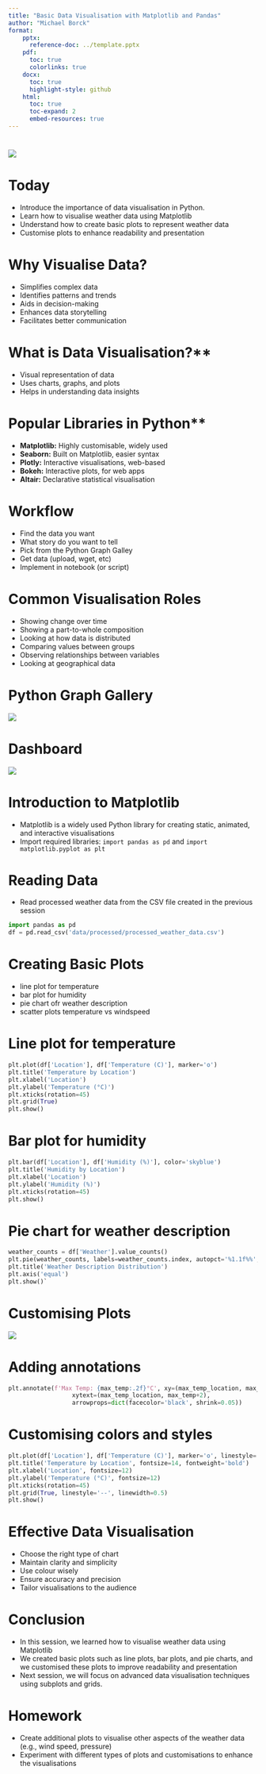 ```yaml
---
title: "Basic Data Visualisation with Matplotlib and Pandas"
author: "Michael Borck"
format:
    pptx:
      reference-doc: ../template.pptx
    pdf:
      toc: true
      colorlinks: true
    docx:
      toc: true
      highlight-style: github
    html:
      toc: true
      toc-expand: 2
      embed-resources: true
---
```


# 
![](../images/curtin-copy-right.png)


# Today
* Introduce the importance of data visualisation in Python.
* Learn how to visualise weather data using Matplotlib
* Understand how to create basic plots to represent weather data
* Customise plots to enhance readability and presentation

# Why Visualise Data?
  - Simplifies complex data
  - Identifies patterns and trends
  - Aids in decision-making
  - Enhances data storytelling
  - Facilitates better communication

# What is Data Visualisation?**
  - Visual representation of data
  - Uses charts, graphs, and plots
  - Helps in understanding data insights

# Popular Libraries in Python**
  - **Matplotlib:** Highly customisable, widely used
  - **Seaborn:** Built on Matplotlib, easier syntax
  - **Plotly:** Interactive visualisations, web-based
  - **Bokeh:** Interactive plots, for web apps
  - **Altair:** Declarative statistical visualisation

# Workflow
- Find the data you want
- What story do you want to tell
- Pick from the Python Graph Galley
- Get data (upload, wget, etc)
- Implement in notebook (or script)

# Common Visualisation Roles
- Showing change over time
- Showing a part-to-whole composition
- Looking at how data is distributed
- Comparing values between groups
- Observing relationships between variables
- Looking at geographical data

# Python Graph Gallery
![](../images/python-gallery.png)

# Dashboard
![](../images/dashboard.png)

# Introduction to Matplotlib

* Matplotlib is a widely used Python library for creating static, animated, and interactive visualisations
* Import required libraries: `import pandas as pd` and `import matplotlib.pyplot as plt`

# Reading Data

* Read processed weather data from the CSV file created in the previous session
```python
import pandas as pd
df = pd.read_csv('data/processed/processed_weather_data.csv')
```

# Creating Basic Plots
- line plot for temperature
- bar plot for humidity
- pie chart ofr weather description
- scatter plots temperature vs windspeed
  
# Line plot for temperature
```python
plt.plot(df['Location'], df['Temperature (C)'], marker='o')
plt.title('Temperature by Location')
plt.xlabel('Location')
plt.ylabel('Temperature (°C)')
plt.xticks(rotation=45)
plt.grid(True)
plt.show()
```

# Bar plot for humidity
```python
plt.bar(df['Location'], df['Humidity (%)'], color='skyblue')
plt.title('Humidity by Location')
plt.xlabel('Location')
plt.ylabel('Humidity (%)')
plt.xticks(rotation=45)
plt.show()
```

# Pie chart for weather description
```python
weather_counts = df['Weather'].value_counts()
plt.pie(weather_counts, labels=weather_counts.index, autopct='%1.1f%%', startangle=140)
plt.title('Weather Description Distribution')
plt.axis('equal')
plt.show()`
```

# Customising Plots
![](../images/anatomy.png)

# Adding annotations
```python
plt.annotate(f'Max Temp: {max_temp:.2f}°C', xy=(max_temp_location, max_temp),
	              xytext=(max_temp_location, max_temp+2), 
	              arrowprops=dict(facecolor='black', shrink=0.05))
```

# Customising colors and styles
```python
plt.plot(df['Location'], df['Temperature (C)'], marker='o', linestyle='--', color='b')
plt.title('Temperature by Location', fontsize=14, fontweight='bold')
plt.xlabel('Location', fontsize=12)
plt.ylabel('Temperature (°C)', fontsize=12)
plt.xticks(rotation=45)
plt.grid(True, linestyle='--', linewidth=0.5)
plt.show()
```

# Effective Data Visualisation
  - Choose the right type of chart
  - Maintain clarity and simplicity
  - Use colour wisely
  - Ensure accuracy and precision
  - Tailor visualisations to the audience

# Conclusion
* In this session, we learned how to visualise weather data using Matplotlib
* We created basic plots such as line plots, bar plots, and pie charts, and we customised these plots to improve readability and presentation
* Next session, we will focus on advanced data visualisation techniques using subplots and grids.

# Homework
* Create additional plots to visualise other aspects of the weather data (e.g., wind speed, pressure)
* Experiment with different types of plots and customisations to enhance the visualisations
